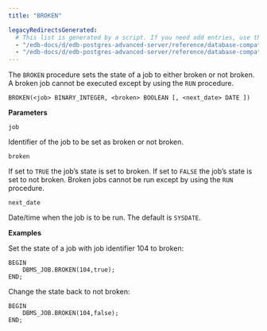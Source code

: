 ```yaml
---
title: "BROKEN"

legacyRedirectsGenerated:
  # This list is generated by a script. If you need add entries, use the `legacyRedirects` key.
  - "/edb-docs/d/edb-postgres-advanced-server/reference/database-compatibility-for-oracle-developers-built-in-package-guide/13/broken.html"
  - "/edb-docs/d/edb-postgres-advanced-server/reference/database-compatibility-for-oracle-developers-built-in-package-guide/latest/broken.html"
---
```


The `BROKEN` procedure sets the state of a job to either broken or not broken. A broken job cannot be executed except by using the `RUN` procedure.

```text
BROKEN(<job> BINARY_INTEGER, <broken> BOOLEAN [, <next_date> DATE ])
```

**Parameters**

`job`

 Identifier of the job to be set as broken or not broken.

`broken`

 If set to `TRUE` the job’s state is set to broken. If set to `FALSE` the job’s state is set to not broken. Broken jobs cannot be run except by using the `RUN` procedure.

`next_date`

 Date/time when the job is to be run. The default is `SYSDATE`.

**Examples**

Set the state of a job with job identifier 104 to broken:

```text
BEGIN
    DBMS_JOB.BROKEN(104,true);
END;
```

Change the state back to not broken:

```text
BEGIN
    DBMS_JOB.BROKEN(104,false);
END;
```
